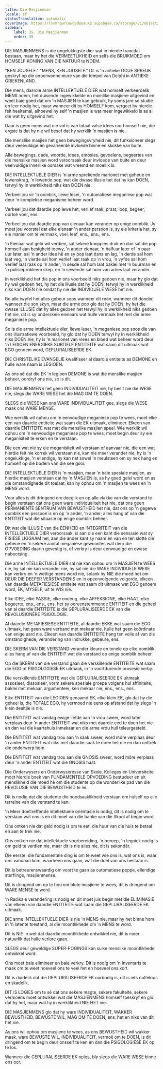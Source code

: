 ```yaml
---
title: Die Masjienman
locale: af
statusTranslation: automatic
coverImage: https://lhvmrqwrcowdvduuaukz.supabase.co/storage/v1/object/public/strapi-uploads/small_cover-educacion-fundamental.webp-2d51a7828a2b1309555be27f7e2a61a0.webp
sidebar:
    label: 35. Die Masjienman
    order: 35
---
```

DIE MASJIENMENS is die ongelukkigste dier wat in hierdie tranedal bestaan, maar hy het die VERMEETLIKHEID en selfs die BRUIKMOED om HOMSELF KONING VAN DIE NATUUR te NOEM.

"KEN JOUSELF." "MENS, KEN JOUSELF." Dit is 'n antieke GOUE SPREUK geskryf op die onoorwonne mure van die tempel van Delphi in ANTIEKE GRIEKENLAND.

Die mens, daardie arme INTELLEKTUELE DIER wat homself verkeerdelik MENS noem, het duisende ingewikkelde en moeilike masjiene uitgevind en weet baie goed dat om 'n MASJIEN te kan gebruik, hy soms jare se studie en leer nodig het, maar wanneer dit by HOMSELF kom, vergeet hy hierdie feit heeltemal, alhoewel hy self 'n masjien is wat meer ingewikkeld is as al die wat hy uitgevind het.

Daar is geen mens wat nie vol is van totaal valse idees oor homself nie, die ergste is dat hy nie wil besef dat hy werklik 'n masjien is nie.

Die menslike masjien het geen bewegingsvryheid nie, dit funksioneer slegs deur veelvuldige en gevarieerde invloede binne en skokke van buite.

Alle bewegings, dade, woorde, idees, emosies, gevoelens, begeertes van die menslike masjien word veroorsaak deur invloede van buite en deur veelvuldige innerlike oorsake wat vreemd en moeilik is.

DIE INTELLEKTUELE DIER is 'n arme sprekende marionet met geheue en lewenskrag, 'n lewende pop, wat die dwase illusie het dat hy kan DOEN, terwyl hy in werklikheid niks kan DOEN nie.

Verbeel jou vir 'n oomblik, liewe leser, 'n outomatiese meganiese pop wat deur 'n komplekse meganisme beheer word.

Verbeel jou dat daardie pop lewe het, verlief raak, praat, loop, begeer, oorloë voer, ens.

Verbeel jou dat daardie pop van eienaar kan verander op enige oomblik. Jy moet jou voorstel dat elke eienaar 'n ander persoon is, sy eie kriteria het, sy eie manier om te vermaak, voel, leef, ens., ens., ens.

'n Eienaar wat geld wil verdien, sal sekere knoppies druk en dan sal die pop homself aan besigheid toewy, 'n ander eienaar, 'n halfuur later of 'n paar uur later, sal 'n ander idee hê en sy pop laat dans en lag, 'n derde sal hom laat veg, 'n vierde sal hom verlief laat raak op 'n vrou, 'n vyfde sal hom verlief laat raak op 'n ander, 'n sesde sal hom laat baklei met 'n buurman en 'n polisieprobleem skep, en 'n sewende sal hom van adres laat verander.

In werklikheid het die pop in ons voorbeeld niks gedoen nie, maar hy glo dat hy wel gedoen het, hy het die illusie dat hy DOEN, terwyl hy in werklikheid niks kan DOEN nie omdat hy nie die INDIVIDUELE WESE het nie.

Bo alle twyfel het alles gebeur soos wanneer dit reën, wanneer dit donder, wanneer die son skyn, maar die arme pop glo dat hy DOEN; hy het die dwase ILLUSIE dat hy alles gedoen het terwyl hy in werklikheid niks gedoen het nie, dit is sy onderskeie eienaars wat hulle vermaak het met die arme meganiese pop.

So is die arme intellektuele dier, liewe leser, 'n meganiese pop soos die van ons illustratiewe voorbeeld, hy glo dat hy DOEN terwyl hy in werklikheid niks DOEN nie, hy is 'n marionet van vlees en bloed wat beheer word deur 'n LEGIOEN ENERGIEKE SUBTIELE ENTITEITE wat saam dit uitmaak wat EGO genoem word, GEPLURALISEERDE EK.

DIE CHRISTELIKE EVANGELIE kwalifiseer al daardie entiteite as DEMONE en hulle ware naam is LEGIOEN.

As ons sê dat die EK 'n legioen DEMONE is wat die menslike masjien beheer, oordryf ons nie, so is dit.

DIE MASJIENMENS het geen INDIVIDUALITEIT nie, hy besit nie die WESE nie, slegs die WARE WESE het die MAG OM TE DOEN.

SLEGS die WESE kan ons WARE INDIVIDUALITEIT gee, slegs die WESE maak ons WARE MENSE.

Wie werklik wil ophou om 'n eenvoudige meganiese pop te wees, moet elke een van daardie entiteite wat saam die EK uitmaak, elimineer. Elkeen van daardie ENTITEITE wat met die menslike masjien speel. Wie werklik wil ophou om 'n eenvoudige meganiese pop te wees, moet begin deur sy eie meganisiteit te erken en te verstaan.

Die een wat nie sy eie meganisiteit wil verstaan of aanvaar nie, die een wat hierdie feit nie korrek wil verstaan nie, kan nie meer verander nie, hy is 'n ongelukkige, 'n ellendige, hy kan net sowel 'n meulsteen om sy nek hang en homself op die bodem van die see gooi.

DIE INTELLEKTUELE DIER is 'n masjien, maar 'n baie spesiale masjien, as hierdie masjien verstaan dat hy 'n MASJIEN is, as hy goed gelei word en as die omstandighede dit toelaat, kan hy ophou om 'n masjien te wees en 'n MENS word.

Voor alles is dit dringend om deeglik en op alle vlakke van die verstand te begin verstaan dat ons geen ware individualiteit het nie, dat ons geen PERMANENTE SENTRUM VAN BEWUSTHEID het nie, dat ons op 'n gegewe oomblik een persoon is en op 'n ander, 'n ander; alles hang af van die ENTITEIT wat die situasie op enige oomblik beheer.

Dit wat die ILLUSIE van die EENHEID en INTEGRITEIT van die INTELLEKTUELE DIER veroorsaak, is aan die een kant die sensasie wat sy FISIESE LIGGAAM het, aan die ander kant sy naam en van en ten slotte die geheue en 'n sekere aantal meganiese gewoontes wat deur die OPVOEDING daarin gevestig is, of verkry is deur eenvoudige en dwase nabootsing.

Die arme INTELLEKTUELE DIER sal nie kan ophou om 'n MASJIEN te WEES nie, hy sal nie kan verander nie, hy sal nie die WARE INDIVIDUELE WESE kan verkry en 'n wettige mens word nie, solank hy NIE die moed het om DEUR DIE DEEPER VERSTANDENIS en in opeenvolgende volgorde, elkeen van daardie METAFIESIESE entiteite wat saam dit uitmaak wat EGO genoem word, EK, MYSELF, uit te WIS nie.

Elke IDEE, elke PASSIE, elke ondeug, elke AFFEKSIONE, elke HAAT, elke begeerte, ens., ens., ens. het sy ooreenstemmende ENTITEIT en die geheel van al daardie ENTITEITE is die GEPLURALISEERDE EK van die REVOLUSIONÊRE PSIGOLOGIE.

Al daardie METAFIESIESE ENTITEITE, al daardie EKKE wat saam die EGO uitmaak, het geen ware verband met mekaar nie, hulle het geen koördinate van enige aard nie. Elkeen van daardie ENTITEITE hang ten volle af van die omstandighede, verandering van indrukke, gebeure, ens.

DIE SKERM VAN DIE VERSTAND verander kleure en tonele op elke oomblik, alles hang af van die ENTITEIT wat die verstand op enige oomblik beheer.

Op die SKERM van die verstand gaan die verskillende ENTITEITE wat saam die EGO of PSIGOLOGIESE EK uitmaak, in 'n voortdurende prosesie verby.

Die verskillende ENTITEITE wat die GEPLURALISEERDE EK uitmaak, assosieer, dissosieer, vorm sekere spesiale groepe volgens hul affiniteite, baklei met mekaar, argumenteer, ken mekaar nie, ens., ens., ens.

Elke ENTITEIT van die LEGIOEN genaamd EK, elke klein EK, glo dat hy die geheel is, die TOTALE EGO, hy vermoed nie eens op afstand dat hy slegs 'n klein deeltjie is nie.

Die ENTITEIT wat vandag ewige liefde aan 'n vrou sweer, word later verplaas deur 'n ander ENTITEIT wat niks met daardie eed te doen het nie en dan val die kaartehuis inmekaar en die arme vrou huil teleurgesteld.

Die ENTITEIT wat vandag trou aan 'n saak sweer, word môre verplaas deur 'n ander ENTITEIT wat niks met daardie saak te doen het nie en dan onttrek die onderwerp hom.

Die ENTITEIT wat vandag trou aan die GNOSIS sweer, word môre verplaas deur 'n ander ENTITEIT wat die GNOSIS haat.

Die Onderwysers en Onderwyseresse van Skole, Kolleges en Universiteite moet hierdie boek van FUNDAMENTELE OPVOEDING bestudeer en uit menslikheid die moed hê om die studente op die wonderlike pad van die REVOLUSIE VAN DIE BEWUSTHEID te lei.

Dit is nodig dat die studente die noodsaaklikheid verstaan om hulself op alle terreine van die verstand te ken.

'n Meer doeltreffende intellektuele oriëntasie is nodig, dit is nodig om te verstaan wat ons is en dit moet van die banke van die Skool af begin word.

Ons ontken nie dat geld nodig is om te eet, die huur van die huis te betaal en aan te trek nie.

Ons ontken nie dat intellektuele voorbereiding, 'n beroep, 'n tegniek nodig is om geld te verdien nie, maar dit is nie alles nie, dit is sekondêr.

Die eerste, die fundamentele ding is om te weet wie ons is, wat ons is, waar ons vandaan kom, waarheen ons gaan, wat die doel van ons bestaan is.

Dit is betreurenswaardig om voort te gaan as outomatiese poppe, ellendige sterflinge, masjienmense.

Dit is dringend om op te hou om blote masjiene te wees, dit is dringend om WARE MENSE te word.

'n Radikale verandering is nodig en dit moet juis begin met die ELIMINASIE van elkeen van daardie ENTITEITE wat saam die GEPLURALISEERDE EK uitmaak.

DIE arme INTELLEKTUELE DIER is nie 'n MENS nie, maar hy het binne hom in 'n latente toestand, al die moontlikhede om 'n MENS te word.

Dit is NIE 'n wet dat daardie moontlikhede ontwikkel nie, dit is meer natuurlik dat hulle verlore gaan.

SLEGS deur geweldige SUPER-POGINGS kan sulke menslike moontlikhede ontwikkel word.

Ons moet baie elimineer en baie verkry. Dit is nodig om 'n inventaris te maak om te weet hoeveel ons te veel het en hoeveel ons kort.

Dit is duidelik dat die GEPLURALISEERDE EK oorbodig is, dit is iets nutteloos en skadelik.

DIT IS LOGIES om te sê dat ons sekere magte, sekere fakulteite, sekere vermoëns moet ontwikkel wat die MASJIENMENS homself toeskryf en glo dat hy het, maar wat hy in werklikheid NIE HET nie.

DIE MASJIENMENS glo dat hy ware INDIVIDUALITEIT, WAKKER BEWUSTHEID, BEWUSTE WIL, MAG OM TE DOEN, ens. het en niks van dit het nie.

As ons wil ophou om masjiene te wees, as ons BEWUSTHEID wil wakker maak, ware BEWUSTE WIL, INDIVIDUALITEIT, vermoë om te DOEN, is dit dringend om te begin deur onsself te ken en dan die PSIGOLOGIESE EK op te los.

Wanneer die GEPLURALISEERDE EK oplos, bly slegs die WARE WESE binne ons oor.

